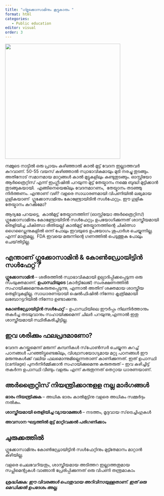 ```yaml
---
title: "ഗ്ളൂക്കോസാമിനും കൂട്ടുകാരും "
format: html
categories: 
   - Public education
editor: visual
order: 3
---
```


![](images/glu.png){width="376"}

നമ്മുടെ നാട്ടിൽ ഒരു പ്രായം കഴിഞ്ഞാൽ കാൽ മുട്ട് വേദന ഇല്ലാത്തവർ കുറവാണ്. 50-55 വയസ് കഴിഞ്ഞാൽ സ്വാഭാവികമായും മുടി നരച്ചു തുടങ്ങും.  അതിനോട് സമാനമായ മാറ്റങ്ങൾ കാൽ മുട്ടുകളിലും കണ്ടുതുടങ്ങും. ഓസ്റ്റിയോ ആർത്രൈറ്റിസ് എന്ന് ഇംഗ്ലീഷിൽ പറയുന്ന മുട്ട് തേയ്മാനം നമ്മെ ബുദ്ധി മുട്ടിക്കാൻ തുടങ്ങുകയായി.  എങ്ങിനെയെങ്കിലും വേദനമാറണം,  തേയ്മാനം തടഞ്ഞു നിർത്തണം. എന്താണ് വഴി? വളരെ സാധാരണമായി വിപണിയിൽ ലഭ്യമായ ഗുളികയാണ്  ഗ്ലൂക്കോസാമിനും കോണ്ട്രോയിടിൻ സൾഫേറ്റും. ഈ ഗുളിക തേയ്മാനം കുറക്കുമോ?

ആദ്യമേ പറയട്ടെ,  കാൽമുട്ട് തേയ്മാനത്തിന് (ഓസ്റ്റിയോ അർത്രൈറ്റിസ്) ഗ്ലൂക്കോസാമിനും കോണ്ട്രോയിടിൻ സൾഫേറ്റും ഉപയോഗിക്കുന്നത് ശാസ്ത്രീയമായി തെളിയിച്ച ചികിത്സാ രീതിയല്ല! കാൽമുട്ട് തേയ്മാനത്തിന്റെ ചികിത്സാ ഗൈഡ്ലൈനുകളിൽ ഒന്ന് പോലും ഇവയുടെ ഉപയോഗം ശുപാർശ ചെയ്യുന്നില്ല. എന്ന് മാത്രമല്ല,  FDA ഇവയെ മരുന്നിന്റെ ഗണത്തിൽ പെടുത്തുക പോലും ചെയ്‌തിട്ടില്ല. 

## **എന്താണ് ഗ്ലൂക്കോസാമിൻ &** കോൺഡ്രോയിട്ടിൻ **സൾഫേറ്റ് ?**

**ഗ്ലൂക്കോസാമിൻ** – ശരീരത്തിൽ സ്വാഭാവികമായി ഉല്പാദിപ്പിക്കപ്പെടുന്ന ഒരു സംയുക്തമാണ്. **ഉപാസ്ഥിയുടെ** (കാർട്ടിലേജ്) സംരക്ഷണത്തിൽ സഹായിക്കുമെന്നുകരുതപ്പെടുന്നു, എന്നാൽ അതിന് ശക്തമായ ശാസ്ത്രീയ തെളിവുകളില്ല. സാധാരണയായി ഷെൽഫിഷിൽ നിന്നോ കൃത്രിമമായി ലബോറട്ടറിയിൽ നിന്നോ ഉണ്ടാക്കുന്നു.

**കോൺഡ്രോയിട്ടിൻ സൾഫേറ്റ്** – ഉപാസ്ഥിയിലെ ഈർപ്പം നിലനിർത്താനും തകർച്ച തടയുവാനും സഹായിക്കുമെന്ന് ചിലർ പറയുന്നു,എന്നാൽ ഇതു ശാസ്ത്രീയമായി സ്ഥിരീകരിച്ചിട്ടില്ല.

## **ഇവ ശരിക്കും ഫലപ്രദമാണോ?**

വേദന കുറയ്ക്കുമെന്ന് മരുന്ന് കമ്പനികൾ സ്‌പോൺസർ ചെയ്യുന്ന കുറച്ച് പഠനങ്ങൾ പറഞ്ഞിട്ടുണ്ടെങ്കിലും, വിശ്വാസയോഗ്യമായ മറ്റു പഠനങ്ങൾ ഈ മരുന്നുകൾക്ക് വലിയ ഫലമൊന്നുമില്ലെന്നതാണ് കാണിക്കുന്നത്. ഇത് ഉപാസ്ഥി (cartilage) പുനർനിർമ്മിക്കാൻ സഹായിക്കുമെന്നു കരുതരുത് – ഇവ കഴിച്ചിട്ട് തകർന്ന ഉപാസ്ഥി വീണ്ടും വളരും എന്ന് കരുതുന്നത് തെറ്റായ ധാരണയാണ്.

## **അർത്രൈറ്റിസ് നിയന്ത്രിക്കാനുളള നല്ല മാർഗങ്ങൾ**

**ഭാരം നിയന്ത്രിക്കുക** – അധിക ഭാരം കാൽമുട്ടിനു വളരെ അധികം സമ്മർദ്ദം നൽകും.

**ശാസ്ത്രീയമായി തെളിയിച്ച വ്യായാമങ്ങൾ** – നടത്തം, മൃദുവായ സ്‌ട്രെച്ചിംഗുകൾ

**അവസാന ഘട്ടത്തിൽ മുട്ട് മാറ്റിവക്കൽ പരിഗണിക്കാം**

## ചുരുക്കത്തിൽ

ഗ്ലൂക്കോസാമിനും കോൺഡ്രോയിട്ടിൻ സൾഫേറ്റിനും മുട്ട്തേമാനം മാറ്റാൻ കഴിയില്ല.

വളരെ ചെലവേറിയതും, ശാസ്ത്രീയമായ അടിത്തറ ഇല്ലാത്തതുമായ സപ്ലിമെന്റുകൾ വാങ്ങാൻ പ്രേരിപ്പിക്കുന്നത് ഒരു വിപണി തന്ത്രമാകാം

##### **ശ്രദ്ധിക്കുക**: ഈ വിവരങ്ങൾ പൊതുവായ അറിവിനായുള്ളതാണ്. ഇത് ഒരു മെഡിക്കൽ ഉപദേശം അല്ല.
